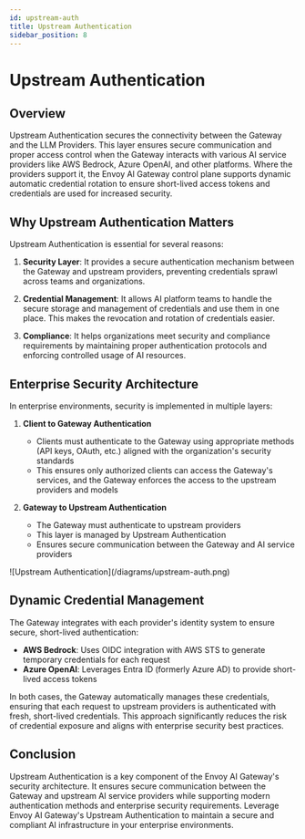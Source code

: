 ```yaml
---
id: upstream-auth
title: Upstream Authentication
sidebar_position: 8
---
```

# Upstream Authentication

## Overview

Upstream Authentication secures the connectivity between the Gateway and the LLM Providers. This layer ensures secure communication and proper access control when the Gateway interacts with various AI service providers like AWS Bedrock, Azure OpenAI, and other platforms. Where the providers support it, the Envoy AI Gateway control plane supports dynamic automatic credential rotation to ensure short-lived access tokens and credentials are used for increased security.

## Why Upstream Authentication Matters

Upstream Authentication is essential for several reasons:

1. **Security Layer**: It provides a secure authentication mechanism between the Gateway and upstream providers, preventing credentials sprawl across teams and organizations.

1. **Credential Management**: It allows AI platform teams to handle the secure storage and management of credentials and use them in one place. This makes the revocation and rotation of credentials easier.

1. **Compliance**: It helps organizations meet security and compliance requirements by maintaining proper authentication protocols and enforcing controlled usage of AI resources.

## Enterprise Security Architecture

In enterprise environments, security is implemented in multiple layers:

1. **Client to Gateway Authentication**
   - Clients must authenticate to the Gateway using appropriate methods (API keys, OAuth, etc.) aligned with the organization's security standards
   - This ensures only authorized clients can access the Gateway's services, and the Gateway enforces the access to the upstream providers and models

1. **Gateway to Upstream Authentication**
   - The Gateway must authenticate to upstream providers
   - This layer is managed by Upstream Authentication
   - Ensures secure communication between the Gateway and AI service providers

<div style={{ textAlign: 'center' }}>
  ![Upstream Authentication](/diagrams/upstream-auth.png)
</div>

## Dynamic Credential Management

The Gateway integrates with each provider's identity system to ensure secure, short-lived authentication:

- **AWS Bedrock**: Uses OIDC integration with AWS STS to generate temporary credentials for each request
- **Azure OpenAI**: Leverages Entra ID (formerly Azure AD) to provide short-lived access tokens

In both cases, the Gateway automatically manages these credentials, ensuring that each request to upstream providers is authenticated with fresh, short-lived credentials. This approach significantly reduces the risk of credential exposure and aligns with enterprise security best practices.

## Conclusion

Upstream Authentication is a key component of the Envoy AI Gateway's security architecture. It ensures secure communication between the Gateway and upstream AI service providers while supporting modern authentication methods and enterprise security requirements. Leverage Envoy AI Gateway's Upstream Authentication to maintain a secure and compliant AI infrastructure in your enterprise environments.
